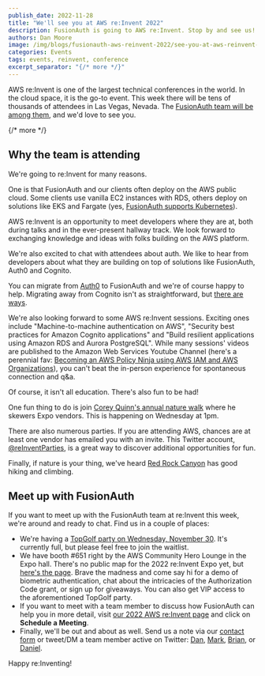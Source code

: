 ```yaml
---
publish_date: 2022-11-28 
title: "We'll see you at AWS re:Invent 2022"
description: FusionAuth is going to AWS re:Invent. Stop by and see us!
authors: Dan Moore
image: /img/blogs/fusionauth-aws-reinvent-2022/see-you-at-aws-reinvent-header-image.png
categories: Events
tags: events, reinvent, conference
excerpt_separator: "{/* more */}"
---
```


AWS re:Invent is one of the largest technical conferences in the world. In the cloud space, it is the go-to event. This week there will be tens of thousands of attendees in Las Vegas, Nevada. The [FusionAuth team will be among them](/aws-reinvent22), and we'd love to see you.

{/* more */}

## Why the team is attending

We're going to re:Invent for many reasons.

One is that FusionAuth and our clients often deploy on the AWS public cloud. Some clients use vanilla EC2 instances with RDS, others deploy on solutions like EKS and Fargate (yes, [FusionAuth supports Kubernetes](/docs/get-started/download-and-install/kubernetes/fusionauth-deployment)).

AWS re:Invent is an opportunity to meet developers where they are at, both during talks and in the ever-present hallway track. We look forward to exchanging knowledge and ideas with folks building on the AWS platform.

We're also excited to chat with attendees about auth. We like to hear from developers about what they are building on top of solutions like FusionAuth, Auth0 and Cognito.

You can migrate from [Auth0](/docs/lifecycle/migrate-users/auth0) to FusionAuth and we're of course happy to help. Migrating away from Cognito isn't as straightforward, but [there are ways](/docs/lifecycle/migrate-users/cognito).

We're also looking forward to some AWS re:Invent sessions. Exciting ones include "Machine-to-machine authentication on AWS", "Security best practices for Amazon Cognito applications" and "Build resilient applications using Amazon RDS and Aurora PostgreSQL". While many sessions' videos are published to the Amazon Web Services Youtube Channel (here's a perennial fav: [Becoming an AWS Policy Ninja using AWS IAM and AWS Organizations](https://www.youtube.com/watch?v=hETtXCqX_Zc)), you can't beat the in-person experience for spontaneous connection and q&a.

Of course, it isn't all education. There's also fun to be had!

One fun thing to do is join [Corey Quinn's annual nature walk](https://www.lastweekinaws.com/blog/aws-re-invent-what-you-actually-need-to-know-before-you-go/) where he skewers Expo vendors. This is happening on Wednesday at 1pm.

There are also numerous parties. If you are attending AWS, chances are at least one vendor has emailed you with an invite. This Twitter account, [@reInventParties](https://twitter.com/reInventParties/), is a great way to discover additional opportunities for fun.

Finally, if nature is your thing, we've heard [Red Rock Canyon](https://www.blm.gov/programs/national-conservation-lands/nevada/red-rock-canyon) has good hiking and climbing.

## Meet up with FusionAuth

If you want to meet up with the FusionAuth team at re:Invent this week, we're around and ready to chat. Find us in a couple of places:

* We're having a [TopGolf party on Wednesday, November 30](https://www.eventbrite.com/e/golf-drinks-memes-afterparty-fusionauth-tickets-461066320777). It's currently full, but please feel free to join the waitlist.
* We have booth #651 right by the AWS Community Hero Lounge in the Expo hall. There's no public map for the 2022 re:Invent Expo yet, but [here's the page](https://reinvent.awsevents.com/learn/expo/). Brave the madness and come say hi for a demo of biometric authentication, chat about the intricacies of the Authorization Code grant, or sign up for giveaways. You can also get VIP access to the aforementioned TopGolf party.
* If you want to meet with a team member to discuss how FusionAuth can help you in more detail, visit [our 2022 AWS re:Invent page](/aws-reinvent22) and click on **Schedule a Meeting**.
* Finally, we'll be out and about as well. Send us a note via our [contact form](/contact) or tweet/DM a team member active on Twitter: [Dan](https://twitter.com/mooreds), [Mark](https://twitter.com/markvanoppen), [Brian](https://twitter.com/bpontarelli), or [Daniel](https://twitter.com/robotdan220).

Happy re:Inventing!
